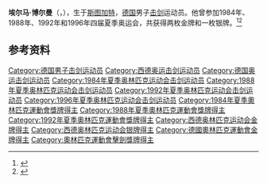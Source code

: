 {{NoteTA|G1=Sports}}
'''埃尔马·博尔曼'''（{{lang-de|Elmar Borrmann}}，{{bd|1957年|1月18日|}}），生于[[斯图加特|斯图加特]]，[[德国|德国]]男子[[击剑|击剑]]运动员。他曾参加1984年、1988年、1992年和1996年四届夏季奥运会，共获得两枚金牌和一枚银牌。<ref>{{Cite web|title=Elmar BORRMANN|url=https://www.olympic.org/elmar-borrmann|accessdate=2021-03-13|date=2021-03-13|work=International Olympic Committee|language=en|archive-date=2017-03-27|archive-url=https://web.archive.org/web/20170327121001/https://www.olympic.org/elmar-borrmann|dead-url=no}}</ref><ref name="sports-reference">{{cite web |url=https://www.sports-reference.com/olympics/athletes/bo/elmar-borrmann-1.html |title=Elmar Borrmann Olympic Results |access-date=2011-05-21 |work=sports-reference.com |archive-url=https://web.archive.org/web/20110318033010/http://www.sports-reference.com/olympics/athletes/bo/elmar-borrmann-1.html |archive-date=2011-03-18 }}</ref>

== 参考资料 ==
{{reflist}}

{{奥林匹克运动会击剑比赛男子重剑团体冠军}}
{{世界击剑锦标赛男子重剑个人冠军}}

{{Authority control}}
{{DEFAULTSORT:Borrmann, Elmar}}
[[Category:德国男子击剑运动员|Category:德国男子击剑运动员]]
[[Category:西德奥运击剑运动员|Category:西德奥运击剑运动员]]
[[Category:德国奥运击剑运动员|Category:德国奥运击剑运动员]]
[[Category:1984年夏季奥林匹克运动会击剑运动员|Category:1984年夏季奥林匹克运动会击剑运动员]]
[[Category:1988年夏季奥林匹克运动会击剑运动员|Category:1988年夏季奥林匹克运动会击剑运动员]]
[[Category:1992年夏季奥林匹克运动会击剑运动员|Category:1992年夏季奥林匹克运动会击剑运动员]]
[[Category:1996年夏季奥林匹克运动会击剑运动员|Category:1996年夏季奥林匹克运动会击剑运动员]]
[[Category:1984年夏季奧林匹克運動會獎牌得主|Category:1984年夏季奧林匹克運動會獎牌得主]]
[[Category:1988年夏季奧林匹克運動會獎牌得主|Category:1988年夏季奧林匹克運動會獎牌得主]]
[[Category:1992年夏季奧林匹克運動會獎牌得主|Category:1992年夏季奧林匹克運動會獎牌得主]]
[[Category:西德奥林匹克运动会金牌得主|Category:西德奥林匹克运动会金牌得主]]
[[Category:西德奥林匹克运动会银牌得主|Category:西德奥林匹克运动会银牌得主]]
[[Category:德國奧林匹克運動會金牌得主|Category:德國奧林匹克運動會金牌得主]]
[[Category:奧林匹克運動會擊劍獎牌得主|Category:奧林匹克運動會擊劍獎牌得主]]